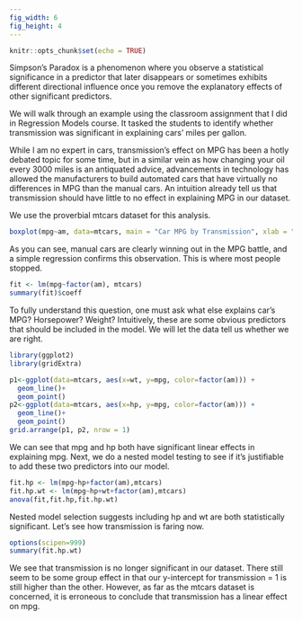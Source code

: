 ```yaml
---
fig_width: 6 
fig_height: 4 
---
```

```r
knitr::opts_chunk$set(echo = TRUE)
```

Simpson's Paradox is a phenomenon where you observe a statistical significance in a predictor that later disappears or sometimes exhibits different directional influence once you remove the explanatory effects of other significant predictors.

We will walk through an example using the classroom assignment that I did in Regression Models course. It tasked the students to identify whether transmission was significant in explaining cars' miles per gallon.

While I am no expert in cars, transmission's effect on MPG has been a hotly debated topic for some time, but in a similar vein as how changing your oil every 3000 miles is an antiquated advice, advancements in technology has allowed the manufacturers to build automated cars that have virtually no differences in MPG than the manual cars. An intuition already tell us that transmission should have little to no effect in explaining MPG in our dataset.

We use the proverbial mtcars dataset for this analysis.

```r
boxplot(mpg~am, data=mtcars, main = "Car MPG by Transmission", xlab = "0 = automatic, 1 = manual", ylab= "Miles Per Gallon")
```

As you can see, manual cars are clearly winning out in the MPG battle, and a simple regression confirms this observation. This is where most people stopped. 

```r
fit <- lm(mpg~factor(am), mtcars)
summary(fit)$coeff
```

To fully understand this question, one must ask what else explains car's MPG? Horsepower? Weight? Intuitively, these are some obvious predictors that should be included in the model. We will let the data tell us whether we are right.

```r
library(ggplot2)
library(gridExtra)
```

```r
p1<-ggplot(data=mtcars, aes(x=wt, y=mpg, color=factor(am))) +
  geom_line()+
  geom_point()
p2<-ggplot(data=mtcars, aes(x=hp, y=mpg, color=factor(am))) +
  geom_line()+
  geom_point()
grid.arrange(p1, p2, nrow = 1)


```


We can see that mpg and hp both have significant linear effects in explaining mpg.
Next, we do a nested model testing to see if it's justifiable to add these two predictors into our model. 

```r
fit.hp <- lm(mpg~hp+factor(am),mtcars)
fit.hp.wt <- lm(mpg~hp+wt+factor(am),mtcars)
anova(fit,fit.hp,fit.hp.wt)

```

Nested model selection suggests including hp and wt are both statistically significant. 
Let's see how transmission is faring now.


```r
options(scipen=999)
summary(fit.hp.wt)

```

We see that transmission is no longer significant in our dataset.
There still seem to be some group effect in that our y-intercept for transmission = 1 is still higher than the other.
However, as far as the mtcars dataset is concerned, it is erroneous to conclude that transmission has a linear effect on mpg. 










